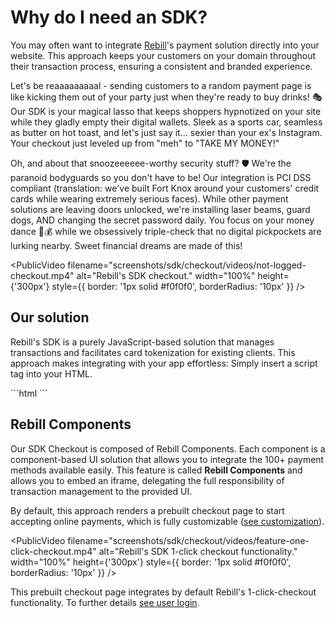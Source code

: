 
# Why do I need an SDK?

You may often want to integrate [Rebill](https://rebill.com/)'s payment solution directly into your website. This approach keeps your customers on your domain throughout their transaction process, ensuring a consistent and branded experience.

Let's be reaaaaaaaaal - sending customers to a random payment page is like kicking them out of your party just when they're ready to buy drinks! 🎭 Our SDK is your magical lasso that keeps shoppers hypnotized on your site while they gladly empty their digital wallets. Sleek as a sports car, seamless as butter on hot toast, and let's just say it... sexier than your ex's Instagram. Your checkout just leveled up from "meh" to "TAKE MY MONEY!"

Oh, and about that snoozeeeeee-worthy security stuff? 🛡️ We're the paranoid bodyguards so you don't have to be! Our integration is PCI DSS compliant (translation: we've built Fort Knox around your customers' credit cards while wearing extremely serious faces). While other payment solutions are leaving doors unlocked, we're installing laser beams, guard dogs, AND changing the secret password daily. You focus on your money dance 💃💰 while we obsessively triple-check that no digital pickpockets are lurking nearby. Sweet financial dreams are made of this!

<PublicVideo
  filename="screenshots/sdk/checkout/videos/not-logged-checkout.mp4"
  alt="Rebill's SDK checkout."
  width="100%"
  height={'300px'}
  style={{ border: '1px solid #f0f0f0', borderRadius: '10px' }}
/>


## Our solution

Rebill's SDK is a purely JavaScript-based solution that manages transactions and facilitates card tokenization for existing clients. This approach makes integrating with your app effortless: Simply insert a script tag into your HTML.

<CodeGroup>
  ```html
  <script src="https://sdk.rebill.com/v3/rebill.js"></script>
  ```
</CodeGroup>

## **Rebill Components**

Our SDK Checkout is composed of Rebill Components. Each component is a component-based UI solution that allows you to integrate the 100+ payment methods available easily. This feature is called **Rebill Components** and allows you to embed an iframe, delegating the full responsibility of transaction management to the provided UI.

By default, this approach renders a prebuilt checkout page to start accepting online payments, which is fully customizable ([see customization](https://docs.rebill.com/sdk/checkout#display)).


<PublicVideo
  filename="screenshots/sdk/checkout/videos/feature-one-click-checkout.mp4"
  alt="Rebill's SDK 1-click checkout functionality."
  width="100%"
  height={'300px'}
  style={{ border: '1px solid #f0f0f0', borderRadius: '10px' }}
/>

This prebuilt checkout page integrates by default Rebill's 1-click-checkout functionality. To further details [see user login](https://docs.rebill.com/sdk/checkout#user-login).
